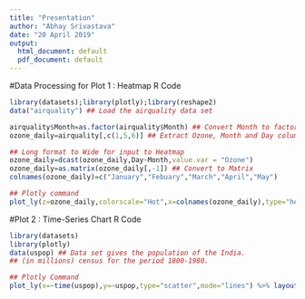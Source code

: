 ```yaml
---
title: "Presentation"
author: "Abhay Srivastava"
date: "20 April 2019"
output:
  html_document: default
  pdf_document: default
---
```

#Data Processing for Plot 1 : Heatmap R Code
```r
library(datasets);library(plotly);library(reshape2)
data("airquality") ## Load the airquality data set

airquality$Month=as.factor(airquality$Month) ## Convert Month to factor
ozone_daily=airquality[,c(1,5,6)] ## Extract Ozone, Month and Day columns

## Long format to Wide for input to Heatmap
ozone_daily=dcast(ozone_daily,Day~Month,value.var = "Ozone") 
ozone_daily=as.matrix(ozone_daily[,-1]) ## Convert to Matrix
colnames(ozone_daily)=c("January","Febuary","March","April","May")

## Plotly command
plot_ly(z=ozone_daily,colorscale="Hot",x=colnames(ozone_daily),type="heatmap",colorbar = list(title = "Ozone Levels (parts per billion)"))%>%layout(title = "Daily Ozone Levels in New Delhi, India, January to May 1980", xaxis = list(title = "Month"),yaxis = list(title = "Day"))
```






#Plot 2 : Time-Series Chart R Code

```r
library(datasets)
library(plotly)
data(uspop) ## Data set gives the population of the India.
## (in millions) census for the period 1800-1980.

## Plotly Command
plot_ly(x=~time(uspop),y=~uspop,type="scatter",mode="lines") %>% layout(title = "Indian Population in millions for the period 1800-1980", xaxis = list(title = "Year"),yaxis = list(title = "Indian Population (millions)"))
```
